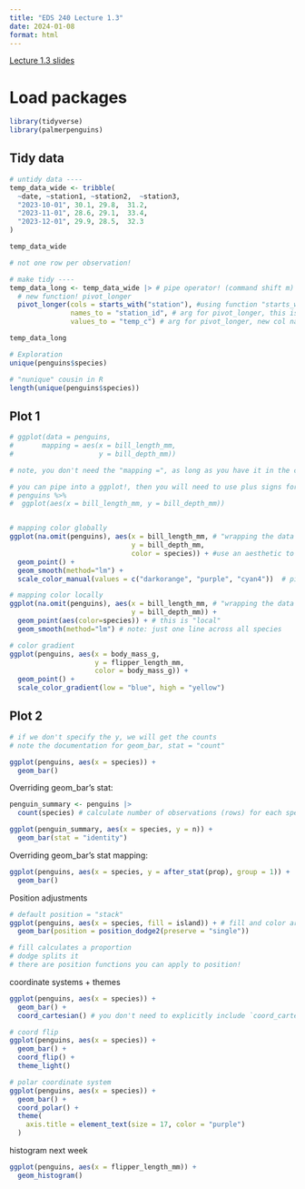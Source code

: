 ```yaml
---
title: "EDS 240 Lecture 1.3"
date: 2024-01-08
format: html
---
```


[Lecture 1.3 slides](https://samanthacsik.github.io/EDS-240-data-viz/slides/week1.3-ggplot-review-slides.html#/why-untidy-temps)

# Load packages
```r
library(tidyverse)
library(palmerpenguins)
```

## Tidy data
```r
# untidy data ----
temp_data_wide <- tribble(
  ~date, ~station1, ~station2,  ~station3,
  "2023-10-01", 30.1, 29.8,  31.2,
  "2023-11-01", 28.6, 29.1,  33.4,
  "2023-12-01", 29.9, 28.5,  32.3
)

temp_data_wide

# not one row per observation! 

# make tidy ----
temp_data_long <- temp_data_wide |> # pipe operator! (command shift m)
  # new function! pivot_longer
  pivot_longer(cols = starts_with("station"), #using function "starts_with" takes all cols that start with x
               names_to = "station_id", # arg for pivot_longer, this is the new col name for the category
               values_to = "temp_c") # arg for pivot_longer, new col name for the values

temp_data_long
```

```r
# Exploration 
unique(penguins$species)

# "nunique" cousin in R
length(unique(penguins$species))
```
## Plot 1
```r
# ggplot(data = penguins,
#       mapping = aes(x = bill_length_mm,
#                     y = bill_depth_mm))

# note, you don't need the "mapping =", as long as you have it in the correct order (data then mapping)

# you can pipe into a ggplot!, then you will need to use plus signs for each additional layer
# penguins %>% 
#  ggplot(aes(x = bill_length_mm, y = bill_depth_mm))


# mapping color globally
ggplot(na.omit(penguins), aes(x = bill_length_mm, # "wrapping the data with na.omit"
                              y = bill_depth_mm,
                              color = species)) + #use an aesthetic to represent your variable, goes in aes
  geom_point() +
  geom_smooth(method="lm") +
  scale_color_manual(values = c("darkorange", "purple", "cyan4"))  # pick colors; note num of colors = num of vars

# mapping color locally
ggplot(na.omit(penguins), aes(x = bill_length_mm, # "wrapping the data with na.omit"
                              y = bill_depth_mm)) + 
  geom_point(aes(color=species)) + # this is "local" 
  geom_smooth(method="lm") # note: just one line across all species

# color gradient
ggplot(penguins, aes(x = body_mass_g,
                     y = flipper_length_mm,
                     color = body_mass_g)) +
  geom_point() +
  scale_color_gradient(low = "blue", high = "yellow")
```
## Plot 2

```r
# if we don't specify the y, we will get the counts 
# note the documentation for geom_bar, stat = "count"

ggplot(penguins, aes(x = species)) +
  geom_bar()
```

Overriding geom_bar's stat:
```r
penguin_summary <- penguins |> 
  count(species) # calculate number of observations (rows) for each species

ggplot(penguin_summary, aes(x = species, y = n)) + 
  geom_bar(stat = "identity")
```
Overriding geom_bar's stat mapping:
```r
ggplot(penguins, aes(x = species, y = after_stat(prop), group = 1)) +
  geom_bar()
```
Position adjustments
```r
# default position = "stack"
ggplot(penguins, aes(x = species, fill = island)) + # fill and color are similar but used for different geoms
  geom_bar(position = position_dodge2(preserve = "single")) 

# fill calculates a proportion
# dodge splits it
# there are position functions you can apply to position!
```

coordinate systems + themes
```r
ggplot(penguins, aes(x = species)) +
  geom_bar() +
  coord_cartesian() # you don't need to explicitly include `coord_cartesian()` since it's the default

# coord flip
ggplot(penguins, aes(x = species)) +
  geom_bar() +
  coord_flip() +
  theme_light()

# polar coordinate system
ggplot(penguins, aes(x = species)) +
  geom_bar() +
  coord_polar() +
  theme(
    axis.title = element_text(size = 17, color = "purple")
  )
```

histogram next week
```r
ggplot(penguins, aes(x = flipper_length_mm)) + 
  geom_histogram()
```


